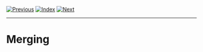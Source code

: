 [![Previous](../../img/previous.png)](lesson5_2.html)
[![Index](../../img/home.png)](../../index.html)
[![Next](../../img/next.png)](lesson6_1.html)

---

# Merging

